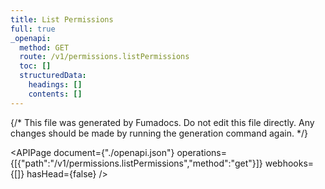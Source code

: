 ```yaml
---
title: List Permissions
full: true
_openapi:
  method: GET
  route: /v1/permissions.listPermissions
  toc: []
  structuredData:
    headings: []
    contents: []
---
```


{/* This file was generated by Fumadocs.
Do not edit this file directly. Any changes should be made by running the generation command again. */}

<APIPage document={"./openapi.json"} operations={[{"path":"/v1/permissions.listPermissions","method":"get"}]} webhooks={[]} hasHead={false} />